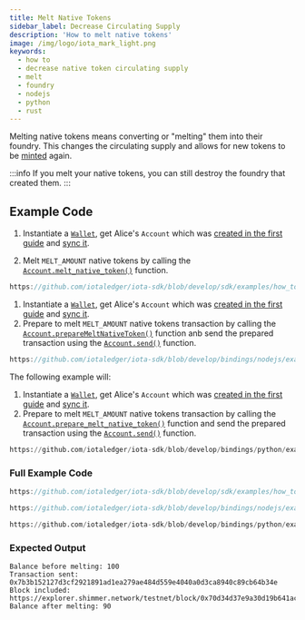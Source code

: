 ```yaml
---
title: Melt Native Tokens
sidebar_label: Decrease Circulating Supply
description: 'How to melt native tokens'
image: /img/logo/iota_mark_light.png
keywords:
  - how to
  - decrease native token circulating supply
  - melt
  - foundry
  - nodejs
  - python
  - rust
---
```



Melting native tokens means converting or "melting" them into their foundry. This changes the circulating supply and allows for new tokens to be [minted](./mint.mdx) again.

:::info
If you melt your native tokens, you can still destroy the foundry that created them.
:::

## Example Code

<Tabs groupId="language" queryString>
<TabItem value="rust" label="Rust">

1. Instantiate a [`Wallet`](https://docs.rs/iota-sdk/latest/iota_sdk/wallet/core/struct.Wallet.html), get Alice's `Account` which was
   [created in the first guide](../accounts-and-addresses/create-account.mdx) and [sync it](../accounts-and-addresses/check-balance.mdx).

2. Melt `MELT_AMOUNT` native tokens by calling the [`Account.melt_native_token()`](https://docs.rs/iota-sdk/latest/iota_sdk/wallet/account/struct.Account.html#method.melt_native_token)
   function.

<div className={'hide-code-block-extras'}>

```rust reference
https://github.com/iotaledger/iota-sdk/blob/develop/sdk/examples/how_tos/native_tokens/melt.rs#L67
```

</div>

</TabItem>
<TabItem value="typescript-node" label="Typescript (Node.js)">

1. Instantiate a [`Wallet`](https://docs.rs/iota-sdk/latest/iota_sdk/wallet/core/struct.Wallet.html), get Alice's `Account` which was
   [created in the first guide](../accounts-and-addresses/create-account.mdx) and [sync it](../accounts-and-addresses/check-balance.mdx).
2. Prepare to melt `MELT_AMOUNT` native tokens transaction by calling the [`Account.prepareMeltNativeToken()`](../../references/nodejs/classes/Account.md#preparemeltnativetoken)
   function anb send the prepared transaction using the [`Account.send()`](../../references/nodejs/classes/Account.md#send)
   function.

<div className={'hide-code-block-extras'}>

```typescript reference
https://github.com/iotaledger/iota-sdk/blob/develop/bindings/nodejs/examples/how_tos/native_tokens/melt.ts#L46-L48
```

</div>

</TabItem>
<TabItem value="python" label="Python">

The following example will:

1. Instantiate a [`Wallet`](https://docs.rs/iota-sdk/latest/iota_sdk/wallet/core/struct.Wallet.html), get Alice's `Account` which was
   [created in the first guide](../accounts-and-addresses/create-account.mdx) and [sync it](../accounts-and-addresses/check-balance.mdx).
2. Prepare to melt `MELT_AMOUNT` native tokens transaction by calling the [`Account.prepare_melt_native_token()`](../../references/python/iota_sdk/wallet/account.md#prepare_melt_native_token)
   function and send the prepared transaction using the [`Account.send()`](../../references/python/iota_sdk/wallet/account.md#send)
   function.

<div className={'hide-code-block-extras'}>

```python reference
https://github.com/iotaledger/iota-sdk/blob/develop/bindings/python/examples/how_tos/native_tokens/melt.py#L31
```

</div>

</TabItem>
</Tabs>

### Full Example Code

<Tabs groupId="language" queryString>
<TabItem value="rust" label="Rust">

```rust reference
https://github.com/iotaledger/iota-sdk/blob/develop/sdk/examples/how_tos/native_tokens/melt.rs
```

</TabItem>
<TabItem value="typescript-node" label="Typescript (Node.js)">

```typescript reference
https://github.com/iotaledger/iota-sdk/blob/develop/bindings/nodejs/examples/how_tos/native_tokens/melt.ts
```

</TabItem>
<TabItem value="python" label="Python">

```python reference
https://github.com/iotaledger/iota-sdk/blob/develop/bindings/python/examples/how_tos/native_tokens/melt.py
```

</TabItem>
</Tabs>

### Expected Output

```plaintext
Balance before melting: 100
Transaction sent: 0x7b3b152127d3cf2921891ad1ea279ae484d559e4040a0d3ca8940c89cb64b34e
Block included: https://explorer.shimmer.network/testnet/block/0x70d34d37e9a30d19b641ac24529c2fc512f8c9169ffa3521be4b05b7fefe8933
Balance after melting: 90
```
